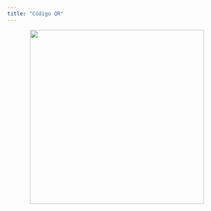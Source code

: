 ```yaml
---
title: "Código QR"
---
```


<center>
<img src="imagenes/qr_rday.png" width="400" height="400" alt="">
</center>